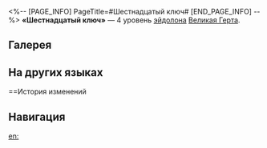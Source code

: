 <%-- [PAGE_INFO]
PageTitle=#Шестнадцатый ключ#
[END_PAGE_INFO] --%>
{{Эйдолон Инфобокс
|Название         = Шестнадцатый ключ
|Изображение      = Эйдолон Шестнадцатый ключ.png
|Персонаж         = Великая Герта
|Уровень          = 4
|Длительность     = 
|Описание         = Скорость персонажей Пути Эрудиции в отряде повышается на 12%.
|Свойство1        = 
|Масштабирование1 = 
}}
'''«Шестнадцатый ключ»''' — 4 уровень [[эйдолон]]а [[Великая Герта]].

==Галерея==
{{Галерея|position=left|captionalign=center
|Персонаж Великая Герта Эйдолон 4.png|Осколок Эйдолона
}}

==На других языках==
{{На других языках
|en   = The Sixteenth Key
|zhs  = 第十六把钥匙
|zht  = 第十六把鑰匙
|ja   = {{Rubi|十六本目|じゅうろっぽんめ}}の{{Rubi|鍵|かぎ}}
|ko   = 열여섯 번째 열쇠
|es   = La decimosexta llave
|fr   = Seizième clé
|ru   = Шестнадцатый ключ
|th   = The Sixteenth Key
|vi   = Chìa Khóa Thứ 16
|de   = Der sechzehnte Schlüssel
|id   = The Sixteenth Key
|pt   = A Décima-Sexta Chave
}}

==История изменений
{{История изменений|3.5}}

==Навигация==
{{Навык Навбокс|Великая Герта}}

[[en:]]